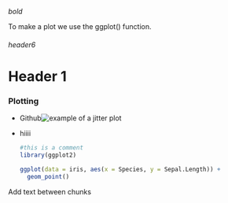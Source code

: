 *bold*

To make a plot we use the ggplot() function.

###### header6

# Header 1

### Plotting

-   Github![example of a jitter plot](images/example_jitterplot.png)

-   hiiii

    ```r
    #this is a comment
    library(ggplot2)

    ggplot(data = iris, aes(x = Species, y = Sepal.Length)) +
      geom_point()
    ```

Add text between chunks

```r

```
